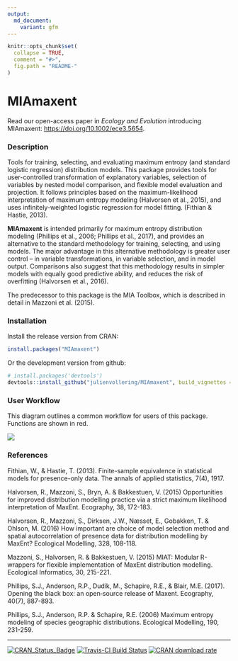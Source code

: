 ```yaml
---
output:
  md_document:
    variant: gfm
---
```


<!-- README.md is generated from README.Rmd. Please edit that file -->

```r
knitr::opts_chunk$set(
  collapse = TRUE,
  comment = "#>",
  fig.path = "README-"
)
```

# MIAmaxent
Read our open-access paper in *Ecology and Evolution* introducing MIAmaxent:  <https://doi.org/10.1002/ece3.5654>.

### Description
Tools for training, selecting, and evaluating maximum entropy (and standard logistic regression) distribution models. This package provides tools for user-controlled transformation of explanatory variables,  selection of variables by nested model comparison, and flexible model evaluation and projection. It follows principles based on the maximum-likelihood interpretation of maximum entropy modeling (Halvorsen et al., 2015), and uses infinitely-weighted logistic regression for model fitting. (Fithian & Hastie, 2013).

**MIAmaxent** is intended primarily for maximum entropy distribution modeling (Phillips et al., 2006; Phillips et al., 2017), and provides an alternative to the standard methodology for training, selecting, and using models. The major advantage in this alternative methodology is greater user control -- in variable transformations, in variable selection, and in model output. Comparisons also suggest that this methodology results in simpler models with equally good predictive ability, and reduces the risk of overfitting (Halvorsen et al., 2016).

The predecessor to this package is the MIA Toolbox, which is described in detail in Mazzoni et al. (2015). 

### Installation
Install the release version from CRAN:

```r
install.packages("MIAmaxent")
```

Or the development version from github:

```r
# install.packages('devtools')
devtools::install_github("julienvollering/MIAmaxent", build_vignettes = TRUE)
```

### User Workflow
This diagram outlines a common workflow for users of this package. Functions are shown in red.

![](https://raw.githubusercontent.com/julienvollering/MIAmaxent/master/man/figures/workflow-flowchart.png)

### References
Fithian, W., & Hastie, T. (2013). Finite-sample equivalence in statistical models for presence-only data. The annals of applied statistics, 7(4), 1917.

Halvorsen, R., Mazzoni, S., Bryn, A. & Bakkestuen, V. (2015) Opportunities for improved distribution modelling practice via a strict maximum likelihood interpretation of MaxEnt. Ecography, 38, 172-183.

Halvorsen, R., Mazzoni, S., Dirksen, J.W., Næsset, E., Gobakken, T. & Ohlson, M. (2016) How important are choice of model selection method and spatial autocorrelation of presence data for distribution modelling by MaxEnt? Ecological Modelling, 328, 108-118.

Mazzoni, S., Halvorsen, R. & Bakkestuen, V. (2015) MIAT: Modular R-wrappers for flexible implementation of MaxEnt distribution modelling. Ecological Informatics, 30, 215-221.

Phillips, S.J., Anderson, R.P., Dudík, M., Schapire, R.E., & Blair, M.E. (2017). Opening the black box: an open‐source release of Maxent. Ecography, 40(7), 887-893.

Phillips, S.J., Anderson, R.P. & Schapire, R.E. (2006) Maximum entropy modeling of species geographic distributions. Ecological Modelling, 190, 231-259.

***
[![CRAN_Status_Badge](http://www.r-pkg.org/badges/version/MIAmaxent)](https://cran.r-project.org/package=MIAmaxent) [![Travis-CI Build Status](https://travis-ci.org/julienvollering/MIAmaxent.svg?branch=master)](https://travis-ci.org/julienvollering/MIAmaxent) [![CRAN download rate](https://cranlogs.r-pkg.org/badges/MIAmaxent)](https://cran.r-project.org/package=MIAmaxent)
